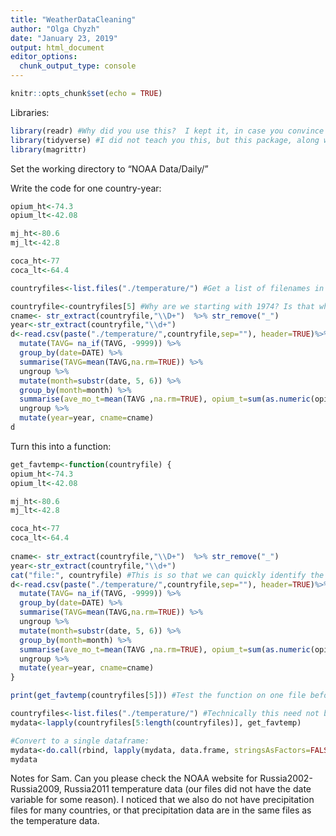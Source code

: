 ```yaml
---
title: "WeatherDataCleaning"
author: "Olga Chyzh"
date: "January 23, 2019"
output: html_document
editor_options: 
  chunk_output_type: console
---
```


```r
knitr::opts_chunk$set(echo = TRUE)
```
Libraries:
```r
library(readr) #Why did you use this?  I kept it, in case you convince me that we need it.
library(tidyverse) #I did not teach you this, but this package, along with magrittr allows for the "piping" approach to R programming, which is clearer to read/follow when collaborating. Primarily, instead of nesting you use pipe-oparators, so the operations are structured from left-to-right rather than from the inside out. It also minimizes the need to create/save intermediate objects that are unecessary for the final output. 
library(magrittr)

```

Set the working directory to "NOAA Data/Daily/"

Write the code for one country-year:
```r
opium_ht<-74.3
opium_lt<-42.08

mj_ht<-80.6
mj_lt<-42.8

coca_ht<-77
coca_lt<-64.4

countryfiles<-list.files("./temperature/") #Get a list of filenames in the folder

countryfile<-countryfiles[5] #Why are we starting with 1974? Is that when the GTD start?
cname<- str_extract(countryfile,"\\D+")  %>% str_remove("_") 
year<-str_extract(countryfile,"\\d+")
d<-read.csv(paste("./temperature/",countryfile,sep=""), header=TRUE)%>%
  mutate(TAVG= na_if(TAVG, -9999)) %>% 
  group_by(date=DATE) %>%  
  summarise(TAVG=mean(TAVG,na.rm=TRUE)) %>% 
  ungroup %>%
  mutate(month=substr(date, 5, 6)) %>% 
  group_by(month=month) %>% 
  summarise(ave_mo_t=mean(TAVG ,na.rm=TRUE), opium_t=sum(as.numeric(opium_lt <= TAVG &  TAVG<=opium_ht)),mj_t=sum(as.numeric(mj_lt <= TAVG &      TAVG<=mj_ht)),coca_t=sum(as.numeric(coca_lt <= TAVG &  TAVG<=coca_ht)) ) %>% 
  ungroup %>% 
  mutate(year=year, cname=cname)
d

```

Turn this into a function:

```r


get_favtemp<-function(countryfile) {
opium_ht<-74.3
opium_lt<-42.08

mj_ht<-80.6
mj_lt<-42.8

coca_ht<-77
coca_lt<-64.4
  
cname<- str_extract(countryfile,"\\D+")  %>% str_remove("_")
year<-str_extract(countryfile,"\\d+")
cat("file:", countryfile) #This is so that we can quickly identify the source of any errors.
d<-read.csv(paste("./temperature/",countryfile,sep=""), header=TRUE)%>%
  mutate(TAVG= na_if(TAVG, -9999)) %>% 
  group_by(date=DATE) %>%  
  summarise(TAVG=mean(TAVG,na.rm=TRUE)) %>% 
  ungroup %>%
  mutate(month=substr(date, 5, 6)) %>% 
  group_by(month=month) %>% 
  summarise(ave_mo_t=mean(TAVG ,na.rm=TRUE), opium_t=sum(as.numeric(opium_lt <= TAVG &  TAVG<=opium_ht)),mj_t=sum(as.numeric(mj_lt <= TAVG &      TAVG<=mj_ht)),coca_t=sum(as.numeric(coca_lt <= TAVG &  TAVG<=coca_ht)) ) %>% 
  ungroup %>% 
  mutate(year=year, cname=cname)
}

print(get_favtemp(countryfiles[5])) #Test the function on one file before applying it to all

countryfiles<-list.files("./temperature/") #Technically this need not be repeated, but having this line here for now helps to quickly deal with corrupted files
mydata<-lapply(countryfiles[5:length(countryfiles)], get_favtemp)

#Convert to a single dataframe:
mydata<-do.call(rbind, lapply(mydata, data.frame, stringsAsFactors=FALSE))
mydata

```

Notes for Sam.  Can you please check the NOAA website for Russia2002-Russia2009, Russia2011 temperature data (our files did not have the date variable for some reason). I noticed that we also do not have precipitation files for many countries, or that precipitation data are in the same files as the temperature data.


